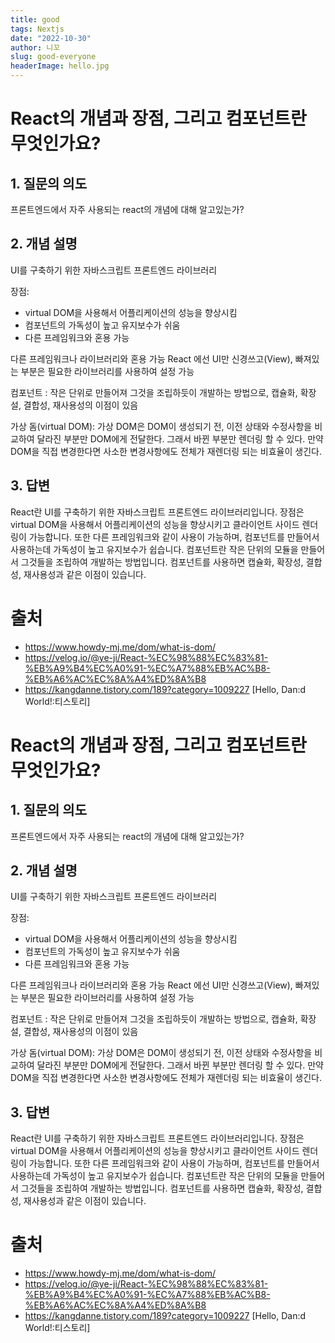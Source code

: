 ```yaml
---
title: good
tags: Nextjs
date: "2022-10-30"
author: 니꼬
slug: good-everyone
headerImage: hello.jpg
---
```


# React의 개념과 장점, 그리고 컴포넌트란 무엇인가요?

## 1. 질문의 의도

프론트엔드에서 자주 사용되는 react의 개념에 대해 알고있는가?

## 2. 개념 설명

UI를 구축하기 위한 자바스크립트 프론트엔드 라이브러리

장점:

- virtual DOM을 사용해서 어플리케이션의 성능을 향상시킴
- 컴포넌트의 가독성이 높고 유지보수가 쉬움
- 다른 프레임워크와 혼용 가능

다른 프레임워크나 라이브러리와 혼용 가능 React 에선 UI만 신경쓰고(View), 빠져있는 부분은 필요한 라이브러리를 사용하여 설정 가능

컴포넌트 : 작은 단위로 만들어져 그것을 조립하듯이 개발하는 방법으로, 캡슐화, 확장설, 결합성, 재사용성의 이점이 있음

가상 돔(virtual DOM):
가상 DOM은 DOM이 생성되기 전, 이전 상태와 수정사항을 비교하여 달라진 부분만 DOM에게 전달한다. 그래서 바뀐 부분만 렌더링 할 수 있다. 만약 DOM을 직접 변경한다면 사소한 변경사항에도 전체가 재렌더링 되는 비효율이 생긴다.

## 3. 답변

React란 UI를 구축하기 위한 자바스크립트 프론트엔드 라이브러리입니다. 장점은 virtual DOM을 사용해서 어플리케이션의 성능을 향상시키고 클라이언트 사이드 렌더링이 가능합니다. 또한 다른 프레임워크와 같이 사용이 가능하며, 컴포넌트를 만들어서 사용하는데 가독성이 높고 유지보수가 쉽습니다. 컴포넌트란 작은 단위의 모듈을 만들어서 그것들을 조립하여 개발하는 방법입니다. 컴포넌트를 사용하면 캡슐화, 확장성, 결합성, 재사용성과 같은 이점이 있습니다.

# 출처

- https://www.howdy-mj.me/dom/what-is-dom/
- https://velog.io/@ye-ji/React-%EC%98%88%EC%83%81-%EB%A9%B4%EC%A0%91-%EC%A7%88%EB%AC%B8-%EB%A6%AC%EC%8A%A4%ED%8A%B8
- https://kangdanne.tistory.com/189?category=1009227 [Hello, Dan:d World!:티스토리]

# React의 개념과 장점, 그리고 컴포넌트란 무엇인가요?

## 1. 질문의 의도

프론트엔드에서 자주 사용되는 react의 개념에 대해 알고있는가?

## 2. 개념 설명

UI를 구축하기 위한 자바스크립트 프론트엔드 라이브러리

장점:

- virtual DOM을 사용해서 어플리케이션의 성능을 향상시킴
- 컴포넌트의 가독성이 높고 유지보수가 쉬움
- 다른 프레임워크와 혼용 가능

다른 프레임워크나 라이브러리와 혼용 가능 React 에선 UI만 신경쓰고(View), 빠져있는 부분은 필요한 라이브러리를 사용하여 설정 가능

컴포넌트 : 작은 단위로 만들어져 그것을 조립하듯이 개발하는 방법으로, 캡슐화, 확장설, 결합성, 재사용성의 이점이 있음

가상 돔(virtual DOM):
가상 DOM은 DOM이 생성되기 전, 이전 상태와 수정사항을 비교하여 달라진 부분만 DOM에게 전달한다. 그래서 바뀐 부분만 렌더링 할 수 있다. 만약 DOM을 직접 변경한다면 사소한 변경사항에도 전체가 재렌더링 되는 비효율이 생긴다.

## 3. 답변

React란 UI를 구축하기 위한 자바스크립트 프론트엔드 라이브러리입니다. 장점은 virtual DOM을 사용해서 어플리케이션의 성능을 향상시키고 클라이언트 사이드 렌더링이 가능합니다. 또한 다른 프레임워크와 같이 사용이 가능하며, 컴포넌트를 만들어서 사용하는데 가독성이 높고 유지보수가 쉽습니다. 컴포넌트란 작은 단위의 모듈을 만들어서 그것들을 조립하여 개발하는 방법입니다. 컴포넌트를 사용하면 캡슐화, 확장성, 결합성, 재사용성과 같은 이점이 있습니다.

# 출처

- https://www.howdy-mj.me/dom/what-is-dom/
- https://velog.io/@ye-ji/React-%EC%98%88%EC%83%81-%EB%A9%B4%EC%A0%91-%EC%A7%88%EB%AC%B8-%EB%A6%AC%EC%8A%A4%ED%8A%B8
- https://kangdanne.tistory.com/189?category=1009227 [Hello, Dan:d World!:티스토리]
